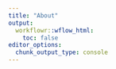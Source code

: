 ```yaml
---
title: "About"
output:
  workflowr::wflow_html:
    toc: false
editor_options:
  chunk_output_type: console
---
```


